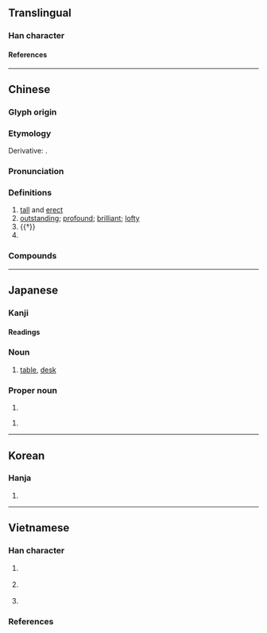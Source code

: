 {{character info}}
==Translingual==
{{stroke order|type=bw|strokes=8}}

===Han character===
{{Han char|rn=24|rad=十|as=06|sn=8|four=21406|canj=YAJ|ids=⿱[[卜|⺊]][[早]]}}

====References====
{{Han ref|kx=0156.290|dkj=02741|dj=0356.200|hdz=10061.060|uh=5353}}

----

==Chinese==
{{zh-forms}}

===Glyph origin===
{{Han etym}}

===Etymology===
Derivative: {{och-l|桌|table}}.

===Pronunciation===
{{zh-pron
|m=卓
|c=coek3,zoek3
|c_note=zoek3 - variant
|h=pfs=chok
|mn=toh/tok
|mn_note=toh - vernacular (incl. surname); tok - literary
|mn-t=doh4
|w=
|mc=y
|oc=y
|ma=
|cat=a,pn
}}

===Definitions===
{{zh-hanzi}}

# [[tall]] and [[erect]]
# [[outstanding]]; [[profound]]; [[brilliant]]; [[lofty]]
# {{†}} {{zh-original|桌|table}}
# {{surname|zh}}

===Compounds===
{{zh-der|卓殊|卓立|卓詭|卓識|匾打側卓|堅苦卓絕|卓異|卓著|卓絕群倫|卓犖不羈|卓犖|卓裁|卓絕|卓特|卓爾出群|卓有成效|卓卓|卓爾不群|卓見|卓鷙|卓爾|卓望|卓卓錚錚|卓躒:zhuóluò|卓越超群|卓然不群|卓然|卓午|卓越|擦卓兒|挺然卓立|畢卓持螯|超卓|艱苦卓絕|遠見卓識|高才卓識|羊卓雍湖|顏苦孔卓|高卓|卓刀泉|卓溪|卓蘭|卓岐}}

----

==Japanese==

===Kanji===
{{ja-kanji|grade=c|rs=十06}}

====Readings====
{{ja-readings
|goon=たく
|kanon=たく
|kun=すぐ-れる
|nanori=たかし, たく, すぐる, まさる, あきら, たくじ, とう, まこと
}}

{{ja-kanjitab|たく|yomi=o}}

===Noun===
{{ja-noun|たく}}

# [[table]], [[desk]]

===Proper noun===
{{ja-kanjitab|たか|o1=し|yomi=n}}
{{ja-pos|proper|たかし}}

# {{given name|ja|male|sort=たかし}}

{{ja-pos|proper|すぐる}}

# {{given name|ja|male|sort=すぐる}}

{{cln|ja|words with multiple readings}}

----

==Korean==

===Hanja===
{{ko-hanja|높다|높을|탁}}

# {{hanja form of|탁|[[high]]; [[table]]; [[desk]]}}

----

==Vietnamese==

===Han character===
{{vi-readings|rs=十06
|hanviet=trác-Trần (1999);bonet;tdcntd
|nom=chác-bonet;tdcntd;btcn, chắc-bonet;tdcntd, giạt-gdhn
}}

# {{lb|vi|literary|obsolete}} {{han tu form of|trác|[[tall]] and [[erect]], [[elevated]]}}
# {{lb|vi|obsolete}} {{han tu form of|trác|a [[table]]}}
# {{Nom form of|chắc|[[firm]], [[solid]], [[strong]]}}

===References===
<references/>
